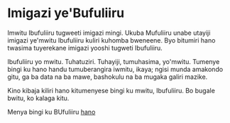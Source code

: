 # Imigazi ye'Bufuliiru

Imwitu Ibufuliiru tugweeti imigazi mingi. Ukuba Mufuliiru unabe utayiji imigazi ye'mwitu Ibufuliiru kuliri kuhomba bweneene. Byo bitumiri hano twasima tuyerekane 
imigazi yooshi tugweti Ibufuliiru.

Ibufuliiru yo mwitu. Tuhatuziri. Tuhayiji, tumuhasima, yo'mwitu. Tumenye bingi ku hano handu tumuberangira iwmitu, ikaya; ngisi munda amakondo gitu, ga ba data na ba mawe, bashokulu na ba mugaka galiri mazike.

Kino kibaja kiliri hano kitumenyese bingi ku mwitu, Ibufuliiru. Bo bugale bwitu, ko kalaga kitu.

Menya bingi ku BUfuliiru [hano](ibufuliiru.editorx.io/ibufuliiru)

